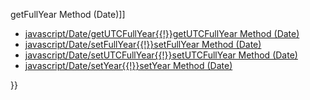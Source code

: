 {{Page_Title}}
{{Flags}}
{{Summary_Section|Gets the year of a '''Date''' object.

}}
{{JS_Syntax|Formats={{JS_Syntax_Format
|Format= dateObj.getYear() }}
|Values={{JS_Syntax_Parameter
|Name=
|Required=
|Description=The required dateObj reference is a Date object.}}
}}
{{JS_Return_Value
|Description=Returns the year.}}
{{Remarks_Section
|Remarks='''Important''' -- This method is obsolete, and is provided for backward compatibility only. Use the '''getFullYear''' method instead.

In Internet Explorer 3.0, and then in Internet Explorer versions starting with Internet Explorer 9 standards mode, the value returned is the stored year minus 1900. For example, the year 1899 is returned as -1 and the year 2000 is returned as 100.

In Internet Explorer 4.0 through Internet Explorer 8 standards mode, the formula depends on the year. For the years 1900 through 1999, the value returned is a 2-digit value that is the stored year minus 1900. For dates outside that range, the 4-digit year is returned. For example, 1996 is returned as 96, but 1825 and 2025 are returned as is.
}}
{{See_Also_Section
|Manual_links=* [[javascript/Date/getFullYear{{!}}getFullYear Method (Date)]]
* [[javascript/Date/getUTCFullYear{{!}}getUTCFullYear Method (Date)]]
* [[javascript/Date/setFullYear{{!}}setFullYear Method (Date)]]
* [[javascript/Date/setUTCFullYear{{!}}setUTCFullYear Method (Date)]]
* [[javascript/Date/setYear{{!}}setYear Method (Date)]]
}}
{{Topics | JS Basic}}

{{External_Attribution
|Is_CC-BY-SA=No
|Sources=MSDN
|MDN_link=
|MSDN_link=http://msdn.microsoft.com/en-us/library/ie/x0a9sc10(v=vs.94).aspx
|HTML5Rocks_link=
}}
